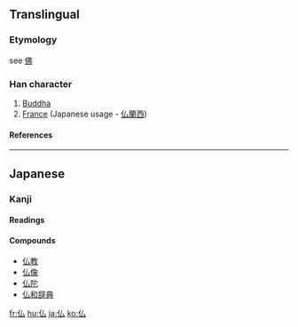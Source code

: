 {{see|佛}}

==Translingual==
===Etymology===
see [[佛]]
===Han character===
{{Han char|rad=人|as=02|sn=4|four=|canj=人戈 (OI), X人戈 (XOI)}}
# [[Buddha]]
# [[France]] (Japanese usage - [[仏蘭西]])
====References====
{{Han ref|kx=0092.050|dkj=00364|dj=0195.030|hdz=10110.050|uh=4ECF|ud=20175}}
----
==Japanese==
===Kanji===


{{ja-kanji|grade=|rs=人02}}
====Readings====
{{ja-readings|on=[[ぶつ]] (butsu)|kun=[[ほとけ]] (hotoke)}}

====Compounds====
*[[仏教]]
*[[仏像]]
*[[仏陀]]
*[[仏和辞典]]



[[fr:仏]]
[[hu:仏]]
[[ja:仏]]
[[ko:仏]]